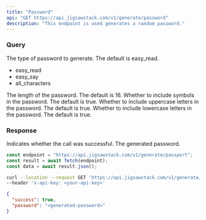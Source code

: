 ```yaml
---
title: "Password"
api: "GET https://api.jigsawstack.com/v1/generate/password"
description: "This endpoint is used generates a random password."
---
```


### Query

<ParamField query="type" type="string" default="easy_read">
  The type of password to generate. The default is easy_read.
  <ul>
    <li>easy_read</li>
    <li>easy_say</li>
    <li>all_characters</li>
  </ul>
</ParamField>

<ParamField query="length" type="string" default="16">
  The length of the password. The default is 16.
</ParamField>

<ParamField query="symbols" type="string" default="true">
  Whether to include symbols in the password. The default is true.
</ParamField>

<ParamField query="uppercase" type="string" default="true">
  Whether to include uppercase letters in the password. The default is true.
</ParamField>

<ParamField query="lowercase" type="string" default="true">
  Whether to include lowercase letters in the password. The default is true.
</ParamField>

<Snippet file="header.mdx" />

### Response

<ResponseField name="success" type="boolean">
  Indicates whether the call was successful.
</ResponseField>

<ResponseField name="password" type="string">
  The generated password.
</ResponseField>

<RequestExample>

```javascript Node.js
const endpoint = "https://api.jigsawstack.com/v1/generate/passport";
const result = await fetch(endpoint);
const data = await result.json();
```

```bash cURL
curl --location --request GET 'https://api.jigsawstack.com/v1/generate/password' \
--header 'x-api-key: <your-api-key>'
```

</RequestExample>

<ResponseExample>

```json Response
{
  "success": true,
  "password": "<generated-password>"
}
```

</ResponseExample>
